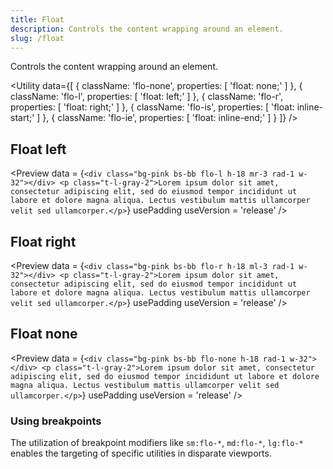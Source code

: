```yaml
---
title: Float
description: Controls the content wrapping around an element.
slug: /float
---
```



Controls the content wrapping around an element.

<Utility
  data={[
    {
      className: 'flo-none',
      properties: [
        'float: none;'
      ]
    },
    {
      className: 'flo-l',
      properties: [
        'float: left;'
      ]
    },
    {
      className: 'flo-r',
      properties: [
        'float: right;'
      ]
    },
    {
      className: 'flo-is',
      properties: [
        'float: inline-start;'
      ]
    },
    {
      className: 'flo-ie',
      properties: [
        'float: inline-end;'
      ]
    }
  ]}
/>

## Float left

<Preview
  data = {`<div class="bg-pink bs-bb flo-l h-18 mr-3 rad-1 w-32"></div>
    <p class="t-l-gray-2">Lorem ipsum dolor sit amet, consectetur adipiscing elit, sed do eiusmod tempor incididunt ut labore et dolore magna aliqua. Lectus vestibulum mattis ullamcorper velit sed ullamcorper.</p>`}
  usePadding
  useVersion = 'release'
/>

## Float right

<Preview
  data = {`<div class="bg-pink bs-bb flo-r h-18 ml-3 rad-1 w-32"></div>
    <p class="t-l-gray-2">Lorem ipsum dolor sit amet, consectetur adipiscing elit, sed do eiusmod tempor incididunt ut labore et dolore magna aliqua. Lectus vestibulum mattis ullamcorper velit sed ullamcorper.</p>`}
  usePadding
  useVersion = 'release'
/>

## Float none

<Preview
  data = {`<div class="bg-pink bs-bb flo-none h-18 rad-1 w-32"></div>
    <p class="t-l-gray-2">Lorem ipsum dolor sit amet, consectetur adipiscing elit, sed do eiusmod tempor incididunt ut labore et dolore magna aliqua. Lectus vestibulum mattis ullamcorper velit sed ullamcorper.</p>`}
  usePadding
  useVersion = 'release'
/>

### Using breakpoints

The utilization of breakpoint modifiers like `sm:flo-*`, `md:flo-*`, `lg:flo-*` enables the targeting of specific utilities in disparate viewports.